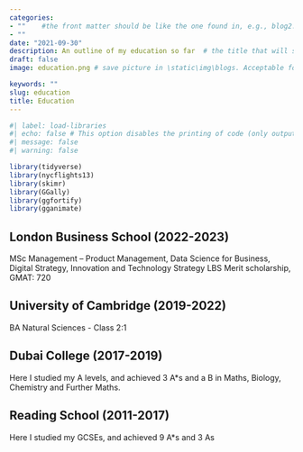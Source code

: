 ```yaml
---
categories:  
- ""    #the front matter should be like the one found in, e.g., blog2.md. It cannot be like the normal Rmd we used
- ""
date: "2021-09-30"
description: An outline of my education so far  # the title that will show up once someone gets to this page
draft: false
image: education.png # save picture in \static\img\blogs. Acceptable formats= jpg, jpeg, or png . Your iPhone pics wont work

keywords: ""
slug: education
title: Education
---
```


```r
#| label: load-libraries
#| echo: false # This option disables the printing of code (only output is displayed).
#| message: false
#| warning: false

library(tidyverse)
library(nycflights13)
library(skimr)
library(GGally)
library(ggfortify)
library(gganimate)
```

## London Business School (2022-2023)

MSc Management – Product Management, Data Science for Business, Digital Strategy, Innovation and Technology Strategy
LBS Merit scholarship, GMAT: 720

## University of Cambridge (2019-2022)

BA Natural Sciences - Class 2:1

## Dubai College (2017-2019)

Here I studied my A levels, and achieved 3 A*s and a B in Maths, Biology, Chemistry and Further Maths.

## Reading School (2011-2017)

Here I studied my GCSEs, and achieved 9 A*s and 3 As

